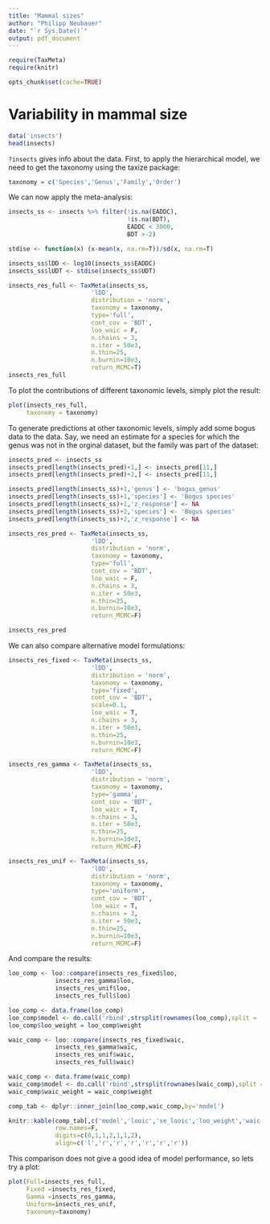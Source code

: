 ```yaml
---
title: "Mammal sizes"
author: "Philipp Neubauer"
date: "`r Sys.Date()`"
output: pdf_document
---
```


```r
require(TaxMeta)
require(knitr)

opts_chunk$set(cache=TRUE)

```



# Variability in mammal size

```r
data('insects')
head(insects)
```  

```?insects``` gives info about the data. First, to apply the hierarchical model, we need to get the taxonomy using the taxize package:

```r

taxonomy = c('Species','Genus','Family','Order')

```
We can now apply the meta-analysis:

```r

insects_ss <- insects %>% filter(!is.na(EADDC),  
                                 !is.na(BDT),
                                 EADDC < 3000,
                                 BDT >-2)

stdise <- function(x) (x-mean(x, na.rm=T))/sd(x, na.rm=T)

insects_ss$lDD <- log10(insects_ss$EADDC)
insects_ss$lUDT <- stdise(insects_ss$UDT)

insects_res_full <- TaxMeta(insects_ss,
                       'lDD',
                       distribution = 'norm',
                       taxonomy = taxonomy,
                       type='full',
                       cont_cov = 'BDT',
                       loo_waic = F,
                       n.chains = 3,
                       n.iter = 50e3,
                       n.thin=25,
                       n.burnin=10e3,
                       return_MCMC=T)
insects_res_full
```

To plot the contributions of different taxonomic levels, simply plot the result:

```r

plot(insects_res_full, 
     taxonomy = taxonomy)

```

To generate predictions at other taxonomic levels, simply add some bogus data to the data. Say, we need an estimate for a species for which the genus was not in the orginal dataset, but the family was part of the dataset:

```r

insects_pred <- insects_ss
insects_pred[length(insects_pred)+1,] <- insects_pred[11,]
insects_pred[length(insects_pred)+2,] <- insects_pred[11,]

insects_pred[length(insects_ss)+1,'genus'] <- 'bogus_genus'
insects_pred[length(insects_ss)+1,'species'] <- 'Bogus species'
insects_pred[length(insects_ss)+1,'z_response'] <- NA
insects_pred[length(insects_ss)+2,'species'] <- 'Bogus species'
insects_pred[length(insects_ss)+2,'z_response'] <- NA

insects_res_pred <- TaxMeta(insects_ss,
                       'lDD',
                       distribution = 'norm',
                       taxonomy = taxonomy,
                       type='full',
                       cont_cov = 'BDT',
                       loo_waic = F,
                       n.chains = 3,
                       n.iter = 50e3,
                       n.thin=25,
                       n.burnin=10e3,
                       return_MCMC=F)

insects_res_pred

```

We can also compare alternative model formulations:

```r

insects_res_fixed <- TaxMeta(insects_ss,
                       'lDD',
                       distribution = 'norm',
                       taxonomy = taxonomy,
                       type='fixed',
                       cont_cov = 'BDT',
                       scale=0.1,
                       loo_waic = T,
                       n.chains = 3,
                       n.iter = 50e3,
                       n.thin=25,
                       n.burnin=10e3,
                       return_MCMC=F)

insects_res_gamma <- TaxMeta(insects_ss,
                       'lDD',
                       distribution = 'norm',
                       taxonomy = taxonomy,
                       type='gamma',
                       cont_cov = 'BDT',
                       loo_waic = T,
                       n.chains = 3,
                       n.iter = 50e3,
                       n.thin=25,
                       n.burnin=10e3,
                       return_MCMC=F)

insects_res_unif <- TaxMeta(insects_ss,
                       'lDD',
                       distribution = 'norm',
                       taxonomy = taxonomy,
                       type='uniform',
                       cont_cov = 'BDT',
                       loo_waic = T,
                       n.chains = 3,
                       n.iter = 50e3,
                       n.thin=25,
                       n.burnin=10e3,
                       return_MCMC=F)

```

And compare the results:

```r

loo_comp <- loo::compare(insects_res_fixed$loo,
             insects_res_gamma$loo,
             insects_res_unif$loo,
             insects_res_full$loo)

loo_comp <- data.frame(loo_comp)
loo_comp$model <- do.call('rbind',strsplit(rownames(loo_comp),split = '\\$'))[,1]
loo_comp$loo_weight = loo_comp$weight

waic_comp <- loo::compare(insects_res_fixed$waic,
             insects_res_gamma$waic,
             insects_res_unif$waic,
             insects_res_full$waic)

waic_comp <- data.frame(waic_comp)
waic_comp$model <- do.call('rbind',strsplit(rownames(waic_comp),split = '\\$'))[,1]
waic_comp$waic_weight = waic_comp$weight

comp_tab <- dplyr::inner_join(loo_comp,waic_comp,by='model')

knitr::kable(comp_tab[,c('model','looic','se_looic','loo_weight','waic','se_waic','waic_weight')],
             row.names=F,
             digits=c(0,1,1,2,1,1,2),
             align=c('l','r','r','r','r','r','r'))

```

This comparison does not give a good idea of model performance, so lets try a plot:

```r

plot(Full=insects_res_full, 
     Fixed =insects_res_fixed, 
     Gamma =insects_res_gamma,
     Uniform=insects_res_unif,
     taxonomy=taxonomy)

```
  
